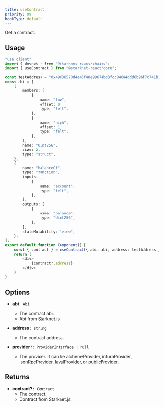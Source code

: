 ```yaml
---
title: useContract
priority: 99
hookType: default
---
```


Get a contract.

## Usage

```ts
"use client"
import { devnet } from "@starknet-react/chains";
import { useContract } from "@starknet-react/core";

const testAddress = "0x49d36570d4e46f48e99674bd3fcc84644ddd6b96f7c741b1562b82f9e004dc7";
const abi = [
    {
        members: [
            {
                name: "low",
                offset: 0,
                type: "felt",
            },
            {
                name: "high",
                offset: 1,
                type: "felt",
            },
        ],
        name: "Uint256",
        size: 2,
        type: "struct",
    },
    {
        name: "balanceOf",
        type: "function",
        inputs: [
            {
                name: "account",
                type: "felt",
            },
        ],
        outputs: [
            {
                name: "balance",
                type: "Uint256",
            },
        ],
        stateMutability: "view",
    },
];
export default function Component() {
    const { contract } = useContract({ abi: abi, address: testAddress })
    return (
        <div>
            {contract?.address}
        </div>
    )
}
```

## Options

 * __abi__`: Abi`
    - The contract abi.
    - Abi from Starknet.js

 * __address__`: string`
    - The contract address.

 * __provider__`?: ProviderInterface | null`
    - The provider. It can be alchemyProvider, infuraProvider, jsonRpcProvider, lavalProvider, or publicProvider.

## Returns

 * __contract?__`: Contract`
    - The contract.
    - Contract from Starknet.js.
